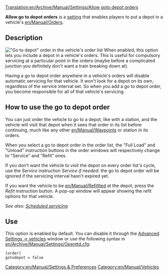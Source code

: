 [[Translation:en/Archive/Manual/Settings/Allow goto depot orders]]

'''Allow go to depot orders''' is a [[en/Archive/Manual/Settings/Advanced Settings|setting]] that enables players to put a depot in a vehicle's [[en/Manual/Orders]]. 

== Description ==
[[File:en/Manual/Scheduled servicing.png|right|frame|"Go to depot" order in the vehicle's order list]]
When enabled, this option lets you include a depot in a vehicle's orders. This is useful for compulsory servicing at a particular point in the orders (maybe before a complicated junction you definitely don't want a train breaking down at).

Having a go to depot order anywhere in a vehicle's orders will disable automatic servicing for that vehicle. It won't look for a depot on its own, regardless of the service interval set. So when you add a go to depot order, you become responsible for all of that vehicle's servicing. 

== How to use the go to depot order ==
You can just order the vehicle to go to a depot, like with a station, and the vehicle will visit that depot when it sees that order in its list before continuing, much like any other [[en/Manual/Waypoints]] or station in its orders. 

When you select a go to depot order in the order list, the "Full Load" and "Unload" instruction buttons in the order windows will respectively change to "Service" and "Refit" ones.

If you don't want the vehicle to visit the depot on every order list's cycle, use the ''Service'' instruction ''Service if needed'': the go to depot order will be ignored if the servicing interval hasn't expired yet.

If you want the vehicle to be [[en/Manual/Refit]]tted at the depot, press the ''Refit'' instruction button. A pop-up window will appear showing the refit options for that vehicle.

''See also: [[en/Manual/Servicing#scheduled-servicing|Scheduled servicing]]''

== Use ==
This option is enabled by default. You can disable it through the [[en/Archive/Manual/Settings/Advanced Settings/Vehicles|Advanced Settings -> vehicles]] window or use the following syntax in [[en/Archive/Manual/Settings/Openttd.cfg]]:
<pre>[order]
gotodepot = false</pre>

[[Category:en/Manual/Settings & Preferences]]
[[Category:en/Manual/Vehicles]]